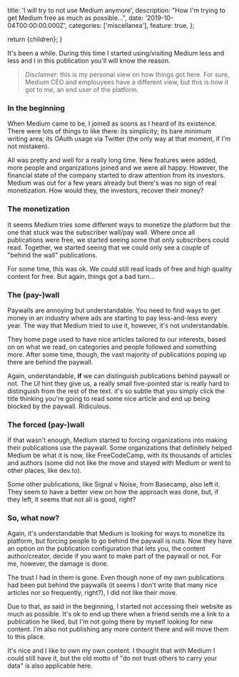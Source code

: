 
  title: 'I will try to not use Medium anymore',
  description: "How I'm trying to get Medium free as much as possible...",
  date: '2019-10-04T00:00:00.000Z',
  categories: ['miscellanea'],
  feature: true,
};

  return <BlogPage meta={meta}>{children}</BlogPage>;
}

It's been a while. During this time I started using/visiting Medium less and less and I in this publication you'll will know the reason.

> _Disclaimer_: this is my personal view on how things got here. For sure, Medium CEO and emplouyees have a different view, but this is how it got to me, an end user of the platform.

### In the beginning

When Medium came to be, I joined as soons as I heard of its existence. There were lots of things to like there: its simplicity; its bare minimum writing area; its OAuth usage via Twitter (the only way at that moment, if I'm not mistaken).

All was pretty and well for a really long time. New features were added, more people and organizations joined and we were all happy. However, the financial state of the company started to draw attention from its investors. Medium was out for a few years already but there's was no sign of real monetization. How would they, the investors, recover their money?

### The monetization

It seems Medium tries some different ways to monetize the platform but the one that stuck was the subscriber wall/pay wall. Where once all publications were free, we started seeing some that only subscribers could read. Together, we started seeing that we could only see a couple of "behind the wall" publications.

For some time, this was ok. We could still read loads of free and high quality content for free. But again, things got a bad turn...

### The (pay-)wall

Paywalls are annoying but understandable. You need to find ways to get money in an industry where ads are starting to pay less-and-less every year. The way that Medium tried to use it, however, it's not understandable.

They home page used to have nice articles tailored to our interests, based on on what we read, on categories and people followed and something more. After some time, though, the vast majority of publications poping up there are behind the paywall.

Again, understandable, **if** we can distinguish publications behind paywall or not. The _UI_ hint they give us, a really small five-pointed star is really hard to distinguish from the rest of the text. it's so subtle that you simply click the title thinking you're going to read some nice article and end up being blocked by the paywall. Ridiculous.

### The forced (pay-)wall

If that wasn't enough, Medium started to forcing organizations into making their publications use the paywall. Some organizations that definitely helped Medium be what it is now, like FreeCodeCamp, with its thousands of articles and authors (some did not like the move and stayed with Medium or went to other places, like dev.to).

Some other publications, like Signal v Noise, from Basecamp, also left it. They seem to have a better view on how the approach was done, but, if they left, it seems that not all is good, right?

### So, what now?

Again, it's understandable that Medium is looking for ways to monetize its platform, but forcing people to go behind the paywall is nuts. Now they have an option on the publication configuration that lets you, the content author/creator, decide if you want to make part of the paywall or not. For me, however, the damage is done.

The trust I had in them is gone. Even though none of my own publications had been put behind the paywalls (it seems I don't write that many nice articles nor so frequently, right?), I did not like their move.

Due to that, as said in the beginning, I started not accessing their website as much as possible. It's ok to end up there when a friend sends me a link to a publication he liked, but I'm not going there by myself looking for new content. I'm also not publishing any more content there and will move them to this place.

It's nice and I like to own my own content. I thought that with Medium I could still have it, but the old motto of "do not trust others to carry your data" is also applicable here.
